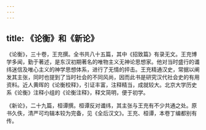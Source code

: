 ```yaml
---
---
---
```

title: 《论衡》和《新论》
---



《论衡》，三十卷，王充撰。全书共八十五篇，其中《招致篇》有录无文。王充博学多闻，勤于著述，是东汉初期著名的唯物主义无神论思想家。他对当时盛行的谶纬迷信及唯心主义的神学思想体系，进行了无情的抨击。王充精通汉史，常据以阐发其主张，同时也提到了当时社会的不同风尚，因而此书是研究汉代社会史的有用资料。近人黄晖的《论衡校释》，引证丰富，注释精当，成就较大。北京大学历史系《论衡》注释小组的《论衡注释》，释文简明，便于初学。

《新论》，二十九篇，桓谭撰。桓谭反对谶纬，其主张与王充有不少共通之处。原书久佚，清严可均辑本较为完备，见《全后汉文》。王充、桓谭，本卷丁编都别有传。
